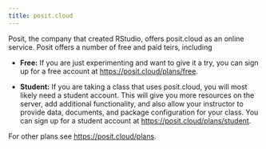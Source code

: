 ```yaml
---
title: posit.cloud
---
```


Posit, the company that created RStudio, offers posit.cloud as an online service.  Posit offers a number of free and paid teirs, including

* **Free:** 
If you are just experimenting and want to give it a try, you can sign up for a free account at <https://posit.cloud/plans/free>.

* **Student:** If you are taking a class that uses posit.cloud, you will most likely need a student account.  This will give you more resources on the server, add additional functionality, and also allow your instructor to provide data, documents, and package configuration for your class.  You can sign up for a student account at <https://posit.cloud/plans/student>.

For other plans see <https://posit.cloud/plans>.
